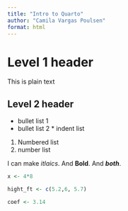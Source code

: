 ```yaml
---
title: "Intro to Quarto"
author: "Camila Vargas Poulsen"
format: html
---
```


# Level 1 header

This is plain text

## Level 2 header

* bullet list 1
* bullet list 2
        * indent list 
        
        
1. Numbered list
2. number list

I can make _itlaics_. And **Bold**. And ***both***.


```r
x <- 4*8

hight_ft <- c(5.2,6, 5.7)

coef <- 3.14

```




